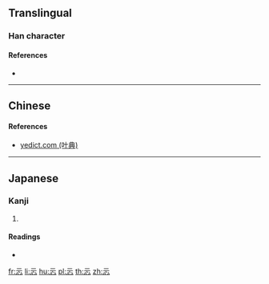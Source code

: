 {{also|仁}}
==Translingual==

===Han character===
{{Han char|rn=61|rad=心|as=02|sn=6|four=|canj=MMP,XXMMP|ids=⿱二心}}

====References====
* {{Han ref|kx=0375.050|dkj=10302|dj=0702.020|hdz=42268.030|uh=5FC8|ud=24520}}

----

==Chinese==
{{zh-see|仁|a}}

====References====
* [http://yedict.com/htm/5F/5FC8.htm yedict.com (叶典)]

----

==Japanese==

===Kanji===
{{ja-kanji|grade=|rs=心02}}

# {{defn|lang=ja|sort=心02}}

====Readings====
* {{ja-readings|on=[[じん]] (jin), [[にん]] (nin)|kun=[[したしむ]] (shitashimu)}}

[[fr:忈]]
[[li:忈]]
[[hu:忈]]
[[pl:忈]]
[[th:忈]]
[[zh:忈]]